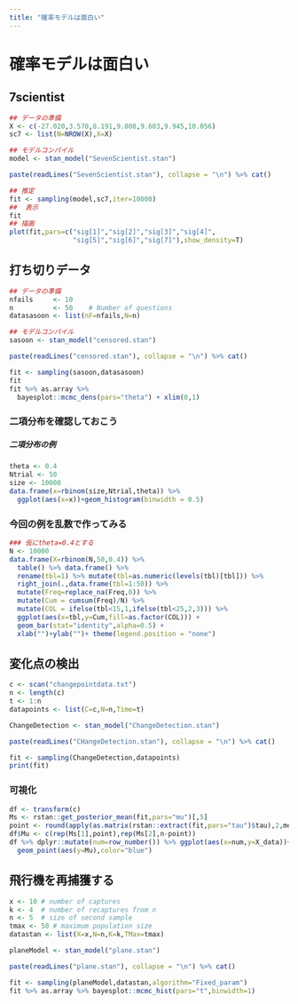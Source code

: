 ```yaml
---
title: "確率モデルは面白い"
---
```




# 確率モデルは面白い

## 7scientist 

```r
## データの準備
X <- c(-27.020,3.570,8.191,9.808,9.603,9.945,10.056)
sc7 <- list(N=NROW(X),X=X)
```
```r
## モデルコンパイル
model <- stan_model("SevenScientist.stan")
```
```r
paste(readLines("SevenScientist.stan"), collapse = "\n") %>% cat()
```
```r
## 推定
fit <- sampling(model,sc7,iter=10000)
##  表示
fit
## 描画
plot(fit,pars=c("sig[1]","sig[2]","sig[3]","sig[4]",
                "sig[5]","sig[6]","sig[7]"),show_density=T)

```

## 打ち切りデータ 

```r
## データの準備
nfails     <- 10   
n          <- 50    # Number of questions
datasasoon <- list(nF=nfails,N=n) 
```

```r
## モデルコンパイル
sasoon <- stan_model("censored.stan")
```
```r
paste(readLines("censored.stan"), collapse = "\n") %>% cat()
```
```r
fit <- sampling(sasoon,datasasoon)
fit
fit %>% as.array %>% 
  bayesplot::mcmc_dens(pars="theta") + xlim(0,1)

```

### 二項分布を確認しておこう

##### 二項分布の例

```r
theta <- 0.4
Ntrial <- 50
size <- 10000
data.frame(x=rbinom(size,Ntrial,theta)) %>% 
  ggplot(aes(x=x))+geom_histogram(binwidth = 0.5)
```

### 今回の例を乱数で作ってみる

```r
### 仮にtheta=0.4とする
N <- 10000
data.frame(X=rbinom(N,50,0.4)) %>% 
  table() %>% data.frame() %>% 
  rename(tbl=1) %>% mutate(tbl=as.numeric(levels(tbl)[tbl])) %>% 
  right_join(.,data.frame(tbl=1:50)) %>% 
  mutate(Freq=replace_na(Freq,0)) %>% 
  mutate(Cum = cumsum(Freq)/N) %>% 
  mutate(COL = ifelse(tbl<15,1,ifelse(tbl<25,2,3))) %>% 
  ggplot(aes(x=tbl,y=Cum,fill=as.factor(COL))) + 
  geom_bar(stat="identity",alpha=0.5) +
  xlab("")+ylab("")+ theme(legend.position = "none")
```


## 変化点の検出 

```r
c <- scan("changepointdata.txt")
n <- length(c)
t <- 1:n
datapoints <- list(C=c,N=n,Time=t)
```
```r
ChangeDetection <- stan_model("ChangeDetection.stan")
```
```r
paste(readLines("CHangeDetection.stan"), collapse = "\n") %>% cat()
```
```r
fit <- sampling(ChangeDetection,datapoints)
print(fit)
```

###  可視化
```r
df <- transform(c)
Ms <- rstan::get_posterior_mean(fit,pars="mu")[,5]
point <- round(apply(as.matrix(rstan::extract(fit,pars="tau")$tau),2,median))
df$Mu <- c(rep(Ms[1],point),rep(Ms[2],n-point))
df %>% dplyr::mutate(num=row_number()) %>% ggplot(aes(x=num,y=X_data))+geom_line(alpha=0.5)+
  geom_point(aes(y=Mu),color="blue")

```


## 飛行機を再捕獲する

```r
x <- 10 # number of captures
k <- 4  # number of recaptures from n
n <- 5  # size of second sample
tmax <- 50 # maximum population size
datastan <- list(X=x,N=n,K=k,TMax=tmax)
```

```r
planeModel <- stan_model("plane.stan")
```
```r
paste(readLines("plane.stan"), collapse = "\n") %>% cat()
```
```r
fit <- sampling(planeModel,datastan,algorithm="Fixed_param")
fit %>% as.array %>% bayesplot::mcmc_hist(pars="t",binwidth=1)

```

